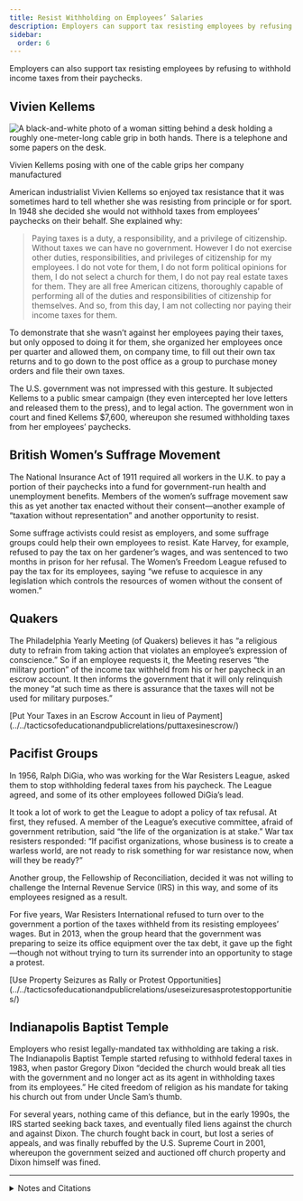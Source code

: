 ```yaml
---
title: Resist Withholding on Employees’ Salaries
description: Employers can support tax resisting employees by refusing to withhold income taxes from their paychecks.
sidebar:
  order: 6
---
```


Employers can also support tax resisting employees by refusing to withhold income taxes from their paychecks.

## <Badge text="Example" size="medium" /> Vivien Kellems

![A black-and-white photo of a woman sitting behind a desk holding a roughly one-meter-long cable grip in both hands. There is a telephone and some papers on the desk.](../../../assets/vivien-kellems.gif)
<figcaption>Vivien Kellems posing with one of the cable grips her company manufactured</figcaption>

American industrialist Vivien Kellems so enjoyed tax resistance that it was sometimes hard to tell whether she was resisting from principle or for sport.
In 1948 she decided she would not withhold taxes from employees’ paychecks on their behalf.
She explained why:

> Paying taxes is a duty, a responsibility, and a privilege of citizenship.
> Without taxes we can have no government.
> However I do not exercise other duties, responsibilities, and privileges of citizenship for my employees.
> I do not vote for them, I do not form political opinions for them, I do not select a church for them, I do not pay real estate taxes for them.
> They are all free American citizens, thoroughly capable of performing all of the duties and responsibilities of citizenship for themselves.
> And so, from this day, I am not collecting nor paying their income taxes for them.

To demonstrate that she wasn’t against her employees paying their taxes, but only opposed to doing it for them, she organized her employees once per quarter and allowed them, on company time, to fill out their own tax returns and to go down to the post office as a group to purchase money orders and file their own taxes.

The U.S. government was not impressed with this gesture.
It subjected Kellems to a public smear campaign (they even intercepted her love letters and released them to the press), and to legal action.
The government won in court and fined Kellems $7,600, whereupon she resumed withholding taxes from her employees’ paychecks.

## <Badge text="Example" size="medium" /> British Women’s Suffrage Movement

The National Insurance Act of 1911 required all workers in the U.K. to pay a portion of their paychecks into a fund for government-run health and unemployment benefits.
Members of the women’s suffrage movement saw this as yet another tax enacted without their consent—another example of “taxation without representation” and another opportunity to resist.

Some suffrage activists could resist as employers, and some suffrage groups could help their own employees to resist.
Kate Harvey, for example, refused to pay the tax on her gardener’s wages, and was sentenced to two months in prison for her refusal.
The Women’s Freedom League refused to pay the tax for its employees, saying “we refuse to acquiesce in any legislation which controls the resources of women without the consent of women.”

## <Badge text="Example" size="medium" /> Quakers

The Philadelphia Yearly Meeting (of Quakers) believes it has “a religious duty to refrain from taking action that violates an employee’s expression of conscience.”
So if an employee requests it, the Meeting reserves “the military portion” of the income tax withheld from his or her paycheck in an escrow account.
It then informs the government that it will only relinquish the money “at such time as there is assurance that the taxes will not be used for military purposes.”

<Aside type="note" title="See also">
[Put Your Taxes in an Escrow Account in lieu of Payment](../../tacticsofeducationandpublicrelations/puttaxesinescrow/)
</Aside>

## <Badge text="Example" size="medium" /> Pacifist Groups

In 1956, Ralph DiGia, who was working for the War Resisters League, asked them to stop withholding federal taxes from his paycheck.
The League agreed, and some of its other employees followed DiGia’s lead.

It took a lot of work to get the League to adopt a policy of tax refusal.
At first, they refused.
A member of the League’s executive committee, afraid of government retribution, said “the life of the organization is at stake.”
War tax resisters responded:
“If pacifist organizations, whose business is to create a warless world, are not ready to risk something for war resistance now, when will they be ready?”

Another group, the Fellowship of Reconciliation, decided it was not willing to challenge the Internal Revenue Service (IRS) in this way, and some of its employees resigned as a result.

For five years, War Resisters International refused to turn over to the government a portion of the taxes withheld from its resisting employees’ wages.
But in 2013, when the group heard that the government was preparing to seize its office equipment over the tax debt, it gave up the fight—though not without trying to turn its surrender into an opportunity to stage a protest.

<Aside type="note" title="See also">
[Use Property Seizures as Rally or Protest Opportunities](../../tacticsofeducationandpublicrelations/useseizuresasprotestopportunities/)
</Aside>

## <Badge text="Example" size="medium" /> Indianapolis Baptist Temple

Employers who resist legally-mandated tax withholding are taking a risk.
The Indianapolis Baptist Temple started refusing to withhold federal taxes in 1983, when pastor Gregory Dixon “decided the church would break all ties with the government and no longer act as its agent in withholding taxes from its employees.”
He cited freedom of religion as his mandate for taking his church out from under Uncle Sam’s thumb.

For several years, nothing came of this defiance, but in the early 1990s, the IRS started seeking back taxes, and eventually filed liens against the church and against Dixon.
The church fought back in court, but lost a series of appeals, and was finally rebuffed by the U.S. Supreme Court in 2001, whereupon the government seized and auctioned off church property and Dixon himself was fined.

<Aside type="wikipedia" title="Wikipedia">
  <WikipediaBadge title="Vivien Kellems" />
  <WikipediaBadge title="National Insurance Act 1911" />
  <WikipediaBadge title="Kate Harvey" />
  <WikipediaBadge title="Women’s Freedom League" url="https://en.wikipedia.org/wiki/Women%27s_Freedom_League" />
  <WikipediaBadge title="Philadelphia Yearly Meeting" />
  <WikipediaBadge title="Ralph DiGia" />
  <WikipediaBadge title="War Resisters League" />
  <WikipediaBadge title="Fellowship of Reconciliation (United States)" />
  <WikipediaBadge title="War Resisters’ International" url="https://en.wikipedia.org/wiki/War_Resisters%27_International" />
  <WikipediaBadge title="Indianapolis Baptist Temple" />
</Aside>

---

<details>
<summary>Notes and Citations</summary>

* Kellems, Vivien [<i>Toil, Taxes, and Trouble</i>](https://archive.org/details/toiltaxes00kell) (1952), which reproduces the transcript of a speech Kellems gave to the Los Angeles Rotary Club on 13 February, 1948, from which this excerpt is taken
* Underwood, Florence A. [“Tax Resistance”](https://news.google.com/newspapers?id=heI6AAAAIBAJ&sjid=6ikMAAAAIBAJ&pg=3279,9100831) <i>The Vote</i> 14 December 1912, p. 120
* “Policy on Military Tax Refusal by Philadelphia Yearly Meeting Employees and on IRS Levies and Other Collection Efforts,” approved by the meeting in 1988 (reaffirming a practice established in 1975), and revised in 2010
* Bennett, Scott H. <i>Radical Pacifism: The War Resisters League and Gandhian Nonviolence in America</i> (2003) [p. 152](https://sniggle.net/TPL/index5.php?entry=29May11)
* [“War taxes paid under protest”](http://wri-irg.org/node/21053) WRI press release, 16 January 2013
* [“Baptist Temple tax dispute: Church building confiscated to pay tax debt”](https://web.archive.org/web/20111108065743/http://www2.indystar.com/library/factfiles/religion/churches/baptist_temple/tax_dispute.html) <i>Indianapolis Star</i> 24 July 2001

</details>
